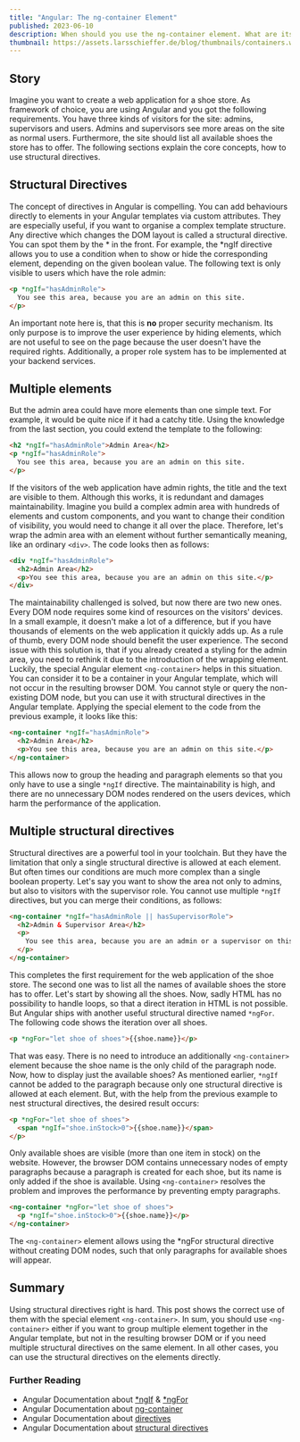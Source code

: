 ```yaml
---
title: "Angular: The ng-container Element"
published: 2023-06-10
description: When should you use the ng-container element. What are its benefits and when should you avoid using it.
thumbnail: https://assets.larsschieffer.de/blog/thumbnails/containers.webp
---
```


## Story

Imagine you want to create a web application for a shoe store. As framework of choice, you are using Angular and you got the following requirements. You have three kinds of visitors for the site: admins, supervisors and users. Admins and supervisors see more areas on the site as normal users. Furthermore, the site should list all available shoes the store has to offer. The following sections explain the core concepts, how to use structural directives.

## Structural Directives

The concept of directives in Angular is compelling. You can add behaviours directly to elements in your Angular templates via custom attributes. They are especially useful, if you want to organise a complex template structure. Any directive which changes the DOM layout is called a structural directive. You can spot them by the * in the front. For example, the *ngIf directive allows you to use a condition when to show or hide the corresponding element, depending on the given boolean value. The following text is only visible to users which have the role admin:

```html
<p *ngIf="hasAdminRole">
  You see this area, because you are an admin on this site.
</p>
```

An important note here is, that this is **no** proper security mechanism. Its only purpose is to improve the user experience by hiding elements, which are not useful to see on the page because the user doesn't have the required rights. Additionally, a proper role system has to be implemented at your backend services.

## Multiple elements

But the admin area could have more elements than one simple text. For example, it would be quite nice if it had a catchy title. Using the knowledge from the last section, you could extend the template to the following:

```html
<h2 *ngIf="hasAdminRole">Admin Area</h2>
<p *ngIf="hasAdminRole">
  You see this area, because you are an admin on this site.
</p>
```

If the visitors of the web application have admin rights, the title and the text
are visible to them. Although this works, it is redundant and damages maintainability. Imagine you build a complex admin area with hundreds of elements and custom components, and you want to change their condition of visibility, you would need to change it all over the place. Therefore, let's wrap the admin area with an element without further semantically meaning, like an ordinary `<div>`. The code looks then as follows:

```html
<div *ngIf="hasAdminRole">
  <h2>Admin Area</h2>
  <p>You see this area, because you are an admin on this site.</p>
</div>
```

The maintainability challenged is solved, but now there are two new ones. Every DOM node requires some kind of resources on the visitors' devices. In a small example, it doesn't make a lot of a difference, but if you have thousands of elements on the web application it quickly adds up. As a rule of thumb, every DOM node should benefit the user experience. The second issue with this solution is, that if you already created a styling for the admin area, you need to rethink it due to the introduction of the wrapping element. Luckily, the special Angular element `<ng-container>` helps in this situation. You can consider it to be a container in your Angular template, which will not occur in the resulting browser DOM. You cannot style or query the non-existing DOM node, but you can use it with structural directives in the Angular template. Applying the special element to the code from the previous example, it looks like this:

```html
<ng-container *ngIf="hasAdminRole">
  <h2>Admin Area</h2>
  <p>You see this area, because you are an admin on this site.</p>
</ng-container>
```

This allows now to group the heading and paragraph elements so that you only have to use a single `*ngIf` directive. The maintainability is high, and there are no unnecessary DOM nodes rendered on the users devices, which harm the performance of the application.

## Multiple structural directives

Structural directives are a powerful tool in your toolchain. But they have the limitation that only a single structural directive is allowed at each element. But often times our conditions are much more complex than a single boolean property. Let's say you want to show the area not only to admins, but also to visitors with the supervisor role. You cannot use multiple `*ngIf` directives, but you can merge their conditions, as follows:

```html
<ng-container *ngIf="hasAdminRole || hasSupervisorRole">
  <h2>Admin & Supervisor Area</h2>
  <p>
    You see this area, because you are an admin or a supervisor on this site.
  </p>
</ng-container>
```

This completes the first requirement for the web application of the shoe store. The second one was to list all the names of available shoes the store has to offer. Let's start by showing all the shoes. Now, sadly HTML has no possibility to handle loops, so that a direct iteration in HTML is not possible. But Angular ships with another useful structural directive named `*ngFor`. The following code shows the iteration over all shoes.

```html
<p *ngFor="let shoe of shoes">{{shoe.name}}</p>
```

That was easy. There is no need to introduce an additionally `<ng-container>` element because the shoe name is the only child of the paragraph node. Now, how to display just the available shoes? As mentioned earlier, `*ngIf` cannot be added to the paragraph because only one structural directive is allowed at each element. But, with the help from the previous example to nest structural directives, the desired result occurs:

```html
<p *ngFor="let shoe of shoes">
  <span *ngIf="shoe.inStock>0">{{shoe.name}}</span>
</p>
```

Only available shoes are visible (more than one item in stock) on the website. However, the browser DOM contains unnecessary nodes of empty paragraphs because a paragraph is created for each shoe, but its name is only added if the shoe is available. Using `<ng-container>` resolves the problem and improves the performance by preventing empty paragraphs.

```html
<ng-container *ngFor="let shoe of shoes">
  <p *ngIf="shoe.inStock>0">{{shoe.name}}</p>
</ng-container>
```

The `<ng-container>` element allows using the \*ngFor structural directive without creating DOM nodes, such that only paragraphs for available shoes will appear.

## Summary

Using structural directives right is hard. This post shows the correct use of them with the special element `<ng-container>`. In sum, you should use `<ng-container>` either if you want to group multiple element together in the Angular template, but not in the resulting browser DOM or if you need multiple structural directives on the same element. In all other cases, you can use the structural directives on the elements directly.

### Further Reading

- Angular Documentation about [\*ngIf](https://angular.io/api/common/NgIf) & [\*ngFor](https://angular.io/api/common/NgFor)
- Angular Documentation about [ng-container](https://angular.io/api/core/ng-container)
- Angular Documentation about [directives](https://angular.io/api/core/Directive)
- Angular Documentation about [structural directives](https://angular.io/guide/structural-directives)

